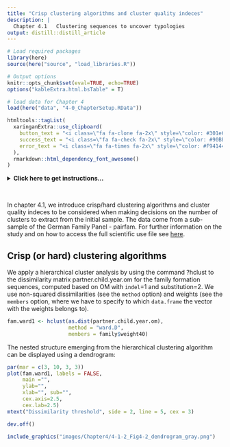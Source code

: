 ```yaml
---
title: "Crisp clustering algorithms and cluster quality indeces"
description: |
  Chapter 4.1	Clustering sequences to uncover typologies
output: distill::distill_article
---
```


```r

# Load required packages
library(here)
source(here("source", "load_libraries.R"))

# Output options
knitr::opts_chunk$set(eval=TRUE, echo=TRUE)
options("kableExtra.html.bsTable" = T)

# load data for Chapter 4
load(here("data", "4-0_ChapterSetup.RData"))

```


```r
htmltools::tagList(
  xaringanExtra::use_clipboard(
    button_text = "<i class=\"fa fa-clone fa-2x\" style=\"color: #301e64\"></i>",
    success_text = "<i class=\"fa fa-check fa-2x\" style=\"color: #90BE6D\"></i>",
    error_text = "<i class=\"fa fa-times fa-2x\" style=\"color: #F94144\"></i>"
  ),
  rmarkdown::html_dependency_font_awesome()
)
```

<details><summary>**Click here to get instructions...**</summary>

- Please download and unzip the replication files for Chapter 4
([`r fontawesome::fa("far fa-file-archive")` Chapter04.zip](source/Chapter03.zip)). 
- Read `readme.html` and run `4-0_ChapterSetup.R`. This will create `4-0_ChapterSetup.RData` in the sub folder `data/R`. This file contains the data required to produce the plots shown below. 
- You also have to add the function `legend_large_box` to your environment in order to render the tweaked version of the legend described below. You find this file in the `source` folder of the unzipped Chapter 4 archive.
- We also recommend to load the libraries listed in Chapter 4's `LoadInstallPackages.R`

```r
# assuming you are working within .Rproj environment
library(here)

# install (if necessary) and load other required packages
source(here("source", "load_libraries.R"))

# load environment generated in "4-0_ChapterSetup.R"
load(here("data", "R", "4-0_ChapterSetup.RData"))

```
</details>

\

In chapter 4.1, we introduce crisp/hard clustering algorithms and cluster quality indeces to be considered when making decisions on the number of clusters to extract from the initial sample. The data come from a sub-sample of the German Family Panel - pairfam. For further information on the study and on how to access the full scientific use file see [here](https://www.pairfam.de/en/){target="_blank"}.

## Crisp (or hard) clustering algorithms

We apply a hierarchical cluster analysis by using the command ?hclust to the dissimilarity matrix partner.child.year.om for the family formation sequences, computed based on OM with `indel`=1 and substitution=2. We use non-squared dissimilarities (see the `method` option) and weights (see the `members` option, where we have to specify to which `data.frame` the vector with the weights belongs to). 

```r
fam.ward1 <- hclust(as.dist(partner.child.year.om), 
                    method = "ward.D", 
                    members = family$weight40)
```                

The nested structure emerging from the hierarchical clustering algorithm can be displayed using a dendrogram:

```r
par(mar = c(3, 10, 3, 3))
plot(fam.ward1, labels = FALSE, 
     main ="", 
     ylab="",
     xlab="", sub="",
     cex.axis=2.5,
     cex.lab=2.5)
mtext("Dissimilarity threshold", side = 2, line = 5, cex = 3)

dev.off()
```

```r
include_graphics("images/Chapter4/4-1-2_Fig4-2_dendrogram_gray.png")
```
